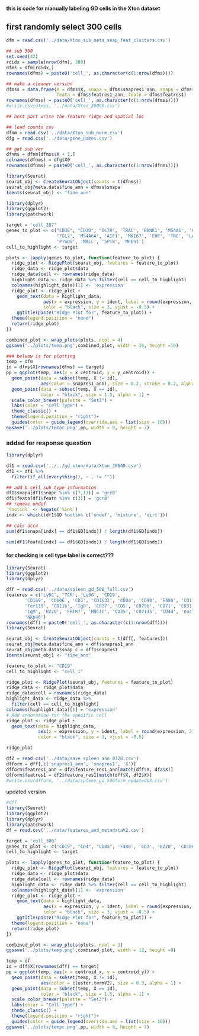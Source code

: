 

#### this is code for manually labeling GD cells in the Xton dataset
## first randomly select 300 cells

```r
dfm = read.csv('../data/Xton_sub_meta_snap_feat_clusters.csv')

## sub 300
set.seed(42)
rdidx = sample(nrow(dfm), 300)
dfms = dfm[rdidx,]
rownames(dfms) = paste0('cell_', as.character(c(1:nrow(dfms))))

## make a cleaner version
dfmss = data.frame(X = dfms$X, snapa = dfms$snapres1_ann, snapn = dfms$snapres1,
                   feata = dfms$featres1_ann, featn = dfms$featres1)
rownames(dfmss) = paste0('cell_', as.character(c(1:nrow(dfmss))))
#write.csv(dfmss, '../data/Xton_300GD.csv')
```


```r
## next part write the feature ridge and spatial loc

## load counts csv
dfnm = read.csv('../data/Xton_sub_norm.csv')
dfg = read.csv('../data/gene_names.csv')

## get sub ver
dfnms = dfnm[dfmss$X + 1,]
colnames(dfnms) = dfg$X0
rownames(dfnms) = paste0('cell_', as.character(c(1:nrow(dfnms))))

library(Seurat)
seurat_obj <- CreateSeuratObject(counts = t(dfnms))
seurat_obj@meta.data$fine_ann = dfmss$snapa
Idents(seurat_obj) <- "fine_ann"
```

```r
library(dplyr)
library(ggplot2)
library(patchwork)

target = 'cell_287'
genes_to_plot <- c("CD3E", "CD3D", "IL7R", 'TRAC', 'BANK1', 'MS4A1', 'CD79A', 'CD19',
                   'FGL2', 'MS4A6A', 'AIF1', 'MKI67', 'EHF', 'TNC', 'LAMP3', 'CD83',
                   'PTGDS', 'MALL', 'SPIB', 'MPEG1')
cell_to_highlight <- target

plots <- lapply(genes_to_plot, function(feature_to_plot) {
  ridge_plot <- RidgePlot(seurat_obj, features = feature_to_plot)
  ridge_data <- ridge_plot$data
  ridge_data$cell <- rownames(ridge_data)
  highlight_data <- ridge_data %>% filter(cell == cell_to_highlight)
  colnames(highlight_data)[1] <- 'expression'
  ridge_plot <- ridge_plot + 
    geom_text(data = highlight_data, 
              aes(x = expression, y = ident, label = round(expression, 2)),
              color = "black", size = 3, vjust = -0.5) +
    ggtitle(paste("Ridge Plot for", feature_to_plot)) +
  theme(legend.position = "none")
  return(ridge_plot)
})

combined_plot <- wrap_plots(plots, ncol = 4)
ggsave('../plots/temp.png',combined_plot, width = 16, height =10)

### belwow is for plotting
temp = dfm
id = dfms$X[rownames(dfms) == target]
pp = ggplot(temp, aes(x = x_centroid, y = y_centroid)) +
  geom_point(data = subset(temp, X != id),
             aes(color = snapres1_ann), size = 0.2, stroke = 0.2, alpha = 1) +
  geom_point(data = subset(temp, X == id), 
             color = "black", size = 1.5, alpha = 1) +
  scale_color_brewer(palette = "Set3") +
  labs(color = "Cell Type") +
  theme_classic() +
  theme(legend.position = "right")+
  guides(color = guide_legend(override.aes = list(size = 10)))
ggsave('../plots/tempc.png',pp, width = 9, height = 7)
```



### added for response question


```r
library(dplyr)

df1 = read.csv('../../gd_xton/data/Xton_300GD.csv')
df1 <- df1 %>%
  filter(if_all(everything(), ~ . != ""))

## add b cell sub type information
df1$snapa[df1$snapn %in% c(7,13)] = 'gcrB'
df1$feata[df1$featn %in% c(3)] = 'gcrB'
## remove undef
`%notin%` <- Negate(`%in%`)
indx <- which((df1$GD %notin% c('undef', 'mixture', 'dirt')))

## calc accu
sum(df1$snapa[indx] == df1$GD[indx]) / length(df1$GD[indx])

sum(df1$feata[indx] == df1$GD[indx]) / length(df1$GD[indx])
```





#### for checking is cell type label is correct???



```r
library(Seurat)
library(ggplot2)
library(dplyr)

dff = read.csv('../data/spleen_gd_500_full.csv')
features = c('Ly6C', 'TCR', 'Ly6G', 'CD19',
       'CD169', 'CD106', 'CD3', 'CD1632', 'CD8a', 'CD90', 'F480', 'CD11c',
       'Ter119', 'CD11b', 'IgD', 'CD27', 'CD5', 'CD79b', 'CD71', 'CD31', 'CD4',
       'IgM', 'B220', 'ERTR7', 'MHCII', 'CD35', 'CD2135', 'CD44', 'nucl',
       'NKp46')
rownames(dff) = paste0('cell_', as.character(c(1:nrow(dff))))
library(Seurat)

seurat_obj <- CreateSeuratObject(counts = t(dff[, features]))
seurat_obj@meta.data$fine_ann = dff$snapres1_ann
seurat_obj@meta.data$snap_c = dff$snapres1
Idents(seurat_obj) <- "fine_ann"
```

```r
feature_to_plot <- "CD19"
cell_to_highlight <- "cell_1"

ridge_plot <- RidgePlot(seurat_obj, features = feature_to_plot)
ridge_data <- ridge_plot$data
ridge_data$cell = rownames(ridge_data)
highlight_data <- ridge_data %>% 
  filter(cell == cell_to_highlight)
colnames(highlight_data)[1] = 'expression'
# Add annotation for the specific cell
ridge_plot <- ridge_plot + 
  geom_text(data = highlight_data, 
            aes(x = expression, y = ident, label = round(expression, 2)),
            color = "black", size = 3, vjust = -0.5)

ridge_plot
```

```r
df2 = read.csv('../data/save_spleen_ann_0328.csv')
dfform = dff[,c('snapres1_ann', 'snapres1', 'X')]
dfform$featres1_ann = df2$feature_res1_ann[match(dff$X, df2$X)]
dfform$featres1 = df2$feature_res1[match(dff$X, df2$X)]
#write.csv(dfform, '../data/spleen_gd_500form_updatedV3.csv')
```

######## updated version

```r
#dff
library(Seurat)
library(ggplot2)
library(dplyr)
library(patchwork)
df = read.csv('../data/features_and_metadataV2.csv')
```

```r
target = 'cell_300'
genes_to_plot <- c("CD19", "CD4", "CD8a", 'F480', 'CD3', 'B220', 'CD106', 'MHCII', 'Ter119')
cell_to_highlight <- target

plots <- lapply(genes_to_plot, function(feature_to_plot) {
  ridge_plot <- RidgePlot(seurat_obj, features = feature_to_plot)
  ridge_data <- ridge_plot$data
  ridge_data$cell <- rownames(ridge_data)
  highlight_data <- ridge_data %>% filter(cell == cell_to_highlight)
  colnames(highlight_data)[1] <- 'expression'
  ridge_plot <- ridge_plot + 
    geom_text(data = highlight_data, 
              aes(x = expression, y = ident, label = round(expression, 2)),
              color = "black", size = 3, vjust = -0.5) +
    ggtitle(paste("Ridge Plot for", feature_to_plot)) +
  theme(legend.position = "none")
  return(ridge_plot)
})

combined_plot <- wrap_plots(plots, ncol = 3)
ggsave('../plots/temp.png',combined_plot, width = 12, height =9)

temp = df
id = dff$X[rownames(dff) == target]
pp = ggplot(temp, aes(x = centroid_x, y = centroid_y)) +
  geom_point(data = subset(temp, X != id),
             aes(color = cluster.termV2), size = 0.3, alpha = 1) +
  geom_point(data = subset(temp, X == id), 
             color = "black", size = 1.5, alpha = 1) +
  scale_color_brewer(palette = "Set3") +
  labs(color = "Cell Type") +
  theme_classic() +
  theme(legend.position = "right")+
  guides(color = guide_legend(override.aes = list(size = 10)))
ggsave('../plots/tempc.png',pp, width = 9, height = 7)

```







